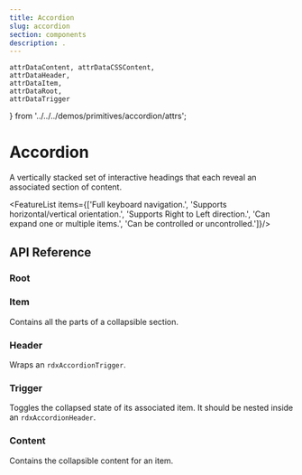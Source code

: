 ```yaml
---
title: Accordion
slug: accordion
section: components
description: .
---
```

    attrDataContent, attrDataCSSContent,
    attrDataHeader,
    attrDataItem,
    attrDataRoot,
    attrDataTrigger
} from '../../../demos/primitives/accordion/attrs';

# Accordion
<Description>A vertically stacked set of interactive headings that each reveal an associated section of content.</Description>
<ComponentPreview name="accordion" file="accordion-demo" />


[//]: # (<ComponentPreview name="accordion" file="accordion-multiple-demo" />)

<FeatureList items={['Full keyboard navigation.', 'Supports horizontal/vertical orientation.', 'Supports Right to Left direction.', 'Can expand one or multiple items.', 'Can be controlled or uncontrolled.']}/>

## API Reference

### Root
<PropsTable name="RdxAccordionRootDirective" />
<DataAttributesTable attributes={attrDataRoot} />

### Item
Contains all the parts of a collapsible section.

<PropsTable name="RdxAccordionItemDirective" />
<DataAttributesTable attributes={attrDataItem} />

### Header

Wraps an `rdxAccordionTrigger`.
<DataAttributesTable attributes={attrDataHeader} />

### Trigger

Toggles the collapsed state of its associated item. It should be nested inside an `rdxAccordionHeader`.
<DataAttributesTable attributes={attrDataTrigger} />

### Content

Contains the collapsible content for an item.
<DataAttributesTable attributes={attrDataContent} />

<CSSVariablesTable attributes={attrDataCSSContent} />
